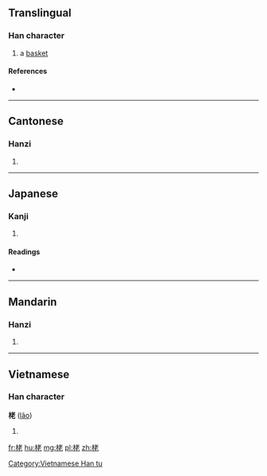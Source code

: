 ==Translingual==

===Han character===
{{Han char|rn=75|rad=木|as=06|sn=10|four=44911|canj=DJKP}}

# a [[basket]]

====References====
* {{Han ref|kx=0523.230|dkj=14736|dj=0912.010|hdz=21194.050|uh=6833|ud=26675|bh=D1DD|bd=53725}}

----

==Cantonese==

===Hanzi===
{{yue-hanzi|jyut=|y=lou5}}

# {{defn|lang=yue|sort=木06}}

----

==Japanese==

===Kanji===
{{ja-kanji|grade=|rs=木06}}

# {{defn|lang=ja|sort=木06}}

====Readings====
* {{ja-readings|on=[[ろう]] (rō)|kun=}}

----

==Mandarin==

===Hanzi===
{{cmn-hanzi|pin=[[lǎo]] ([[lao3]])|wg=lao<sup>3</sup>}}

# {{defn|lang=cmn|sort=木06}}

----

==Vietnamese==

===Han character===
'''栳''' ([[lão]])

# {{defn|lang=vi}}

[[Category:Vietnamese Han tu]]

[[fr:栳]]
[[hu:栳]]
[[mg:栳]]
[[pl:栳]]
[[zh:栳]]